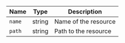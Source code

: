 | Name   | Type   | Description          |
| ------ | ------ | -------------------- |
| `name` | string | Name of the resource |
| `path` | string | Path to the resource |
